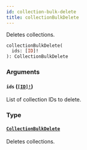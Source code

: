 ```yaml
---
id: collection-bulk-delete
title: collectionBulkDelete
---
```


Deletes collections.

```graphql
collectionBulkDelete(
  ids: [ID]!
): CollectionBulkDelete

```

### Arguments

#### `ids` ([`[ID]!`](/developer/api-reference/scalars/id.mdx))

List of collection IDs to delete.

### Type

#### [`CollectionBulkDelete`](/developer/api-reference/objects/collection-bulk-delete.mdx)

Deletes collections.
